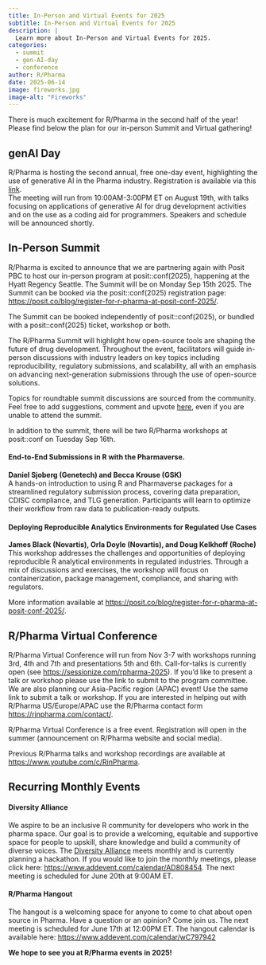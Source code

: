 ```yaml
---
title: In-Person and Virtual Events for 2025
subtitle: In-Person and Virtual Events for 2025
description: |
  Learn more about In-Person and Virtual Events for 2025.
categories:
  - summit
  - gen-AI-day
  - conference
author: R/Pharma
date: 2025-06-14
image: fireworks.jpg
image-alt: "Fireworks"
---
```


There is much excitement for R/Pharma in the second half of the year! Please find below the plan for our in-person Summit and Virtual gathering!

## genAI Day

R/Pharma is hosting the second annual, free one-day event, highlighting the use of generative AI in the Pharma industry.  Registration is available via this [link](https://events.zoom.us/ev/AhJgNAEgFp0gVZG2EFBctyctEm8CstaLIEhxRlQMdtnGW3kbCTuI~ArOl6K2ZzYqVlcryttKbAVtgnsvE6g6mByAhuOim9_vxpcQ-lh-mJvL1Ag).  
The meeting will run from 10:00AM-3:00PM ET on August 19th, with talks focusing on applications of generative AI for drug development activities and on the use as a coding aid for programmers.  Speakers and schedule will be announced shortly.

## In-Person Summit

R/Pharma is excited to announce that we are partnering again with Posit PBC to host our in-person program at posit::conf(2025), happening at the Hyatt Regency Seattle. The Summit will be on Monday Sep 15th 2025. The Summit can be booked via the posit::conf(2025) registration page: [https://posit.co/blog/register-for-r-pharma-at-posit-conf-2025/](https://posit.co/blog/register-for-r-pharma-at-posit-conf-2025/).

The Summit can be booked independently of posit::conf(2025), or bundled with a posit::conf(2025) ticket, workshop or both.

The R/Pharma Summit will highlight how open-source tools are shaping the future of drug development. Throughout the event, facilitators will guide in-person discussions with industry leaders on key topics including reproducibility, regulatory submissions, and scalability, all with an emphasis on advancing next-generation submissions through the use of open-source solutions.

Topics for roundtable summit discussions are sourced from the community.  Feel free to add suggestions, comment and upvote [here](https://github.com/rinpharma/rinpharma-summit-2025/discussions), even if you are unable to attend the summit.

In addition to the summit, there will be two R/Pharma workshops at posit::conf on Tuesday Sep 16th.

#### End-to-End Submissions in R with the Pharmaverse. 
**Daniel Sjoberg (Genetech) and Becca Krouse (GSK)**  
A hands-on introduction to using R and Pharmaverse packages for a streamlined regulatory submission process, covering data preparation, CDISC compliance, and TLG generation. Participants will learn to optimize their workflow from raw data to publication-ready outputs.

#### Deploying Reproducible Analytics Environments for Regulated Use Cases  
**James Black (Novartis), Orla Doyle (Novartis), and Doug Kelkhoff (Roche)**  
This workshop addresses the challenges and opportunities of deploying reproducible R analytical environments in regulated industries. Through a mix of discussions and exercises, the workshop will focus on containerization, package management, compliance, and sharing with regulators.

More information available at [https://posit.co/blog/register-for-r-pharma-at-posit-conf-2025/](https://posit.co/blog/register-for-r-pharma-at-posit-conf-2025/).

## R/Pharma Virtual Conference

R/Pharma Virtual Conference will run from Nov 3-7 with workshops running 3rd, 4th and 7th and presentations 5th and 6th.  Call-for-talks is currently open (see [https://sessionize.com/rpharma-2025](https://sessionize.com/rpharma-2025)).  If you'd like to present a talk or workshop please use the link to submit to the program committee.  
We are also planning our Asia-Pacific region (APAC) event!  Use the same link to submit a talk or workshop.  If you are interested in helping out with R/Pharma US/Europe/APAC use the R/Pharma contact form [https://rinpharma.com/contact/](https://rinpharma.com/contact/).

R/Pharma Virtual Conference is a free event.  Registration will open in the summer (announcement on R/Pharma website and social media).

Previous R/Pharma talks and workshop recordings are available at [https://www.youtube.com/c/RinPharma](https://www.youtube.com/c/RinPharma).

## Recurring Monthly Events

#### Diversity Alliance

We aspire to be an inclusive R community for developers who work in the pharma space. Our goal is to provide a welcoming, equitable and supportive space for people to upskill, share knowledge and build a community of diverse voices.  The [Diversity Alliance](https://opensourceinpharma.github.io/RinPharmaDiversityAlliance/) meets monthly and is currently planning a hackathon.  If you would like to join the monthly meetings, please click here: [https://www.addevent.com/calendar/AD808454](https://www.addevent.com/calendar/AD808454).  The next meeting is scheduled for June 20th at 9:00AM ET.

#### R/Pharma Hangout
The hangout is a welcoming space for anyone to come to chat about open source in Pharma.  Have a question or an opinion?  Come join us.  The next meeting is scheduled for June 17th at 12:00PM ET.  The hangout calendar is available here: [https://www.addevent.com/calendar/wC797942](https://www.addevent.com/calendar/wC797942)


**We hope to see you at R/Pharma events in 2025!**

